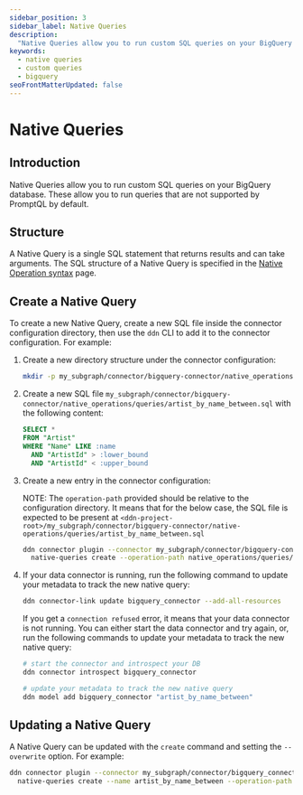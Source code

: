 ```yaml
---
sidebar_position: 3
sidebar_label: Native Queries
description:
  "Native Queries allow you to run custom SQL queries on your BigQuery database. This page explains how to configure Native Queries in your DDN project."
keywords:
  - native queries
  - custom queries
  - bigquery
seoFrontMatterUpdated: false
---
```


# Native Queries

## Introduction

Native Queries allow you to run custom SQL queries on your BigQuery database. These allow you to run queries that are not supported by PromptQL by default.

## Structure

A Native Query is a single SQL statement that returns results and can take arguments. The SQL structure of a Native
Query is specified in the [Native Operation syntax](/reference/connectors/bigquery/native-operations/syntax.mdx) page.

## Create a Native Query

To create a new Native Query, create a new SQL file inside the connector configuration directory, then use the `ddn` CLI
to add it to the connector configuration. For example:

1. Create a new directory structure under the connector configuration:

   ```sh
   mkdir -p my_subgraph/connector/bigquery-connector/native_operations/queries/
   ```

2. Create a new SQL file `my_subgraph/connector/bigquery-connector/native_operations/queries/artist_by_name_between.sql` with
   the following content:

   ```sql
   SELECT *
   FROM "Artist"
   WHERE "Name" LIKE :name
     AND "ArtistId" > :lower_bound
     AND "ArtistId" < :upper_bound
   ```

3. Create a new entry in the connector configuration:

   NOTE: The `operation-path` provided should be relative to the configuration directory. It means that for the below case,
   the SQL file is expected to be present at `<ddn-project-root>/my_subgraph/connector/bigquery-connector/native-operations/queries/artist_by_name_between.sql`

   ```sh
   ddn connector plugin --connector my_subgraph/connector/bigquery-connector/connector.yaml -- \
     native-queries create --operation-path native_operations/queries/artist_by_name_between.sql --name artist_by_name_between
   ```

4. If your data connector is running, run the following command to update your metadata to track the new native query:

   ```sh
   ddn connector-link update bigquery_connector --add-all-resources
   ```

   If you get a `connection refused` error, it means that your data connector is not running. You can either start the
   data connector and try again, or, run the following commands to update your metadata to track the new native query:

   ```sh
   # start the connector and introspect your DB
   ddn connector introspect bigquery_connector

   # update your metadata to track the new native query
   ddn model add bigquery_connector "artist_by_name_between"
   ```

## Updating a Native Query

A Native Query can be updated with the `create` command and setting the `--overwrite` option. For example:

```sh
ddn connector plugin --connector my_subgraph/connector/bigquery_connector/connector.yaml -- \
  native-queries create --name artist_by_name_between --operation-path native_operations/queries/artist_by_name_between.sql  --overwrite
```

